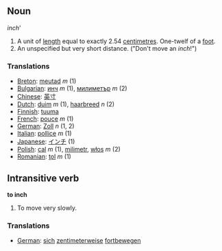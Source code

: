 ==Noun==

'' inch'''

# A unit of [[length]] equal to exactly 2.54 [[centimetre]]s. One-twelf of a [[foot]].
# An unspecified but very short distance.  ("Don't move an ''inch''!")

===Translations===
* [[Breton]]: [[meutad]] ''m'' (1)
* [[Bulgarian]]: [[инч]] ''m'' (1), [[милиметър]] ''m'' (2)
* [[Chinese]]: [[英寸]]
* [[Dutch]]: [[duim]] ''m'' (1), [[haarbreed]] ''n'' (2)
* [[Finnish]]: [[tuuma]]
* [[French]]: [[pouce]] ''m'' (1)
* [[German]]: [[Zoll]] ''n'' (1, 2)
* [[Italian]]: [[pollice]] ''m'' (1)
* [[Japanese]]: [[インチ]] (1)
* [[Polish]]: [[cal]] ''m'' (1), [[milimetr]], [[włos]] ''m'' (2)
* [[Romanian]]: [[ţol]] ''m'' (1)

==Intransitive verb==

'''to inch'''

# To move very slowly.

===Translations===
*[[German]]: [[sich]] [[zentimeterweise]] [[fortbewegen]]